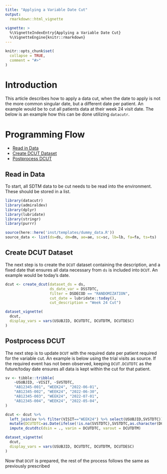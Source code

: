 ```yaml
---
title: "Applying a Variable Date Cut"
output: 
  rmarkdown::html_vignette
    
vignette: >
  %\VignetteIndexEntry{Applying a Variable Date Cut}
  %\VignetteEngine{knitr::rmarkdown}
---
```


```r
knitr::opts_chunk$set(
  collapse = TRUE,
  comment = "#>"
)
```

# Introduction

This article describes how to apply a data cut, when the date to apply is not the more common singular 
date, but a different date per patient. An example would be to cut all patients data at their week 24 visit date. The below is an example how this can be done utilizing `datacutr`.

# Programming Flow

* [Read in Data](#readdata)
* [Create DCUT Dataset](#dcut)
* [Postprocess DCUT](#postprocess)

## Read in Data {#readdata}

To start, all SDTM data to be cut needs to be read into the environment. These should be stored in a list.

```r
library(datacutr)
library(admiraldev)
library(dplyr)
library(lubridate)
library(stringr)
library(purrr)

source(here::here('inst/templates/dummy_data.R'))
source_data <- list(ds=ds, dm=dm, ae=ae, sc=sc, lb=lb, fa=fa, ts=ts)
```

## Create DCUT Dataset {#dcut}

The next step is to create the `DCUT` dataset containing the description, and a fixed date that ensures all data necessary from `ds` is included into `DCUT`. An example would be today's date.
```r
dcut <- create_dcut(dataset_ds = ds,
                    ds_date_var = DSSTDTC,
                    filter = DSDECOD == "RANDOMIZATION",
                    cut_date = lubridate::today(),
                    cut_description = "Week 24 Cut")
```


```r
dataset_vignette(
  dcut,
  display_vars = vars(USUBJID, DCUTDTC, DCUTDTM, DCUTDESC)
)
```

## Postprocess DCUT {#postprocess}

The next step is to update `DCUT` with the required date per patient required for the variable cut. An example is below using the trial visits as source. If the required event has not been observed, keeping `DCUT.DCUTDTC` as the future/today date ensures all data is kept within the cut for that patient.

```r
sv <- tibble::tribble(
    ~USUBJID, ~VISIT, ~SVSTDTC,
    "AB12345-001", "WEEK24", "2022-06-01",
    "AB12345-002", "WEEK24", "2022-06-30",
    "AB12345-003", "WEEK24", "2022-07-01",
    "AB12345-004", "WEEK24", "2022-05-04",
)

dcut <- dcut %>% 
  left_join(sv %>% filter(VISIT=="WEEK24") %>% select(USUBJID,SVSTDTC)) %>% 
  mutate(DCUTDTC=as.Date(ifelse(!is.na(SVSTDTC),SVSTDTC,as.character(DCUTDTC)))) %>% 
  impute_dcutdtc(dsin = ., varin = DCUTDTC, varout = DCUTDTM)
```
```r
dataset_vignette(
  dcut,
  display_vars = vars(USUBJID, DCUTDTC, DCUTDTM, DCUTDESC)
)
```

Now that `DCUT` is prepared, the rest of the process follows the same as previously prescribed

